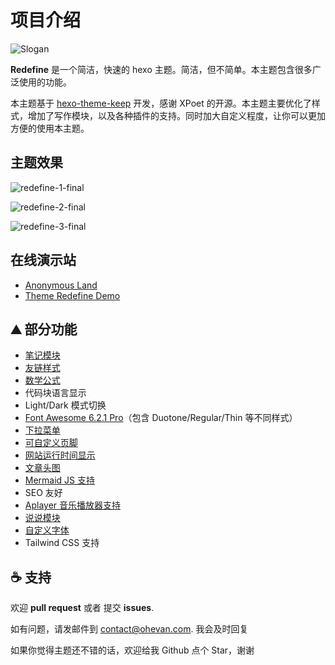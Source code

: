 # 项目介绍



![Slogan](https://evan.beee.top/img/2023/03/18/610599507c8078e7279966455688c66c.webp)

**Redefine** 是一个简洁，快速的 hexo 主题。简洁，但不简单。本主题包含很多广泛使用的功能。

本主题基于 [hexo-theme-keep](https://github.com/XPoet/hexo-theme-keep) 开发，感谢 XPoet 的开源。本主题主要优化了样式，增加了写作模块，以及各种插件的支持。同时加大自定义程度，让你可以更加方便的使用本主题。


## 主题效果

![redefine-1-final](https://evan.beee.top/img/2023/07/13/9c86a5b52ca6745a8823caf5272e7b71.png)

![redefine-2-final](https://evan.beee.top/img/2023/05/27/4436bfd2e1ec42e22484724b79f3e52d.png)

![redefine-3-final](https://evan.beee.top/img/2023/05/27/8c72b631d419cf0bd1fd7ecd24eb5515.png)






## 在线演示站

- [Anonymous Land](https://ohevan.com/)
- [Theme Redefine Demo](https://redefine.evanluo.top/)

## ⛰ 部分功能

- [笔记模块](https://redefine-docs.ohevan.com/modules/notes)
- [友链样式](https://redefine-docs.ohevan.com/page_templates/friends)
- [数学公式](https://redefine-docs.ohevan.com/plugins/mathjax)
- 代码块语言显示
- Light/Dark 模式切换
- [Font Awesome 6.2.1 Pro](https://redefine-docs.ohevan.com/basic/fontawesome)（包含 Duotone/Regular/Thin 等不同样式）
- [下拉菜单](https://redefine-docs.ohevan.com/home/navbar#%E9%93%BE%E6%8E%A5%E5%88%97%E8%A1%A8)
- [可自定义页脚](https://redefine-docs.ohevan.com/footer)
- [网站运行时间显示](https://redefine-docs.ohevan.com/footer#%E8%BF%90%E8%A1%8C%E6%97%B6%E9%97%B4)
- [文章头图](https://redefine-docs.ohevan.com/article_customize/banner)
- [Mermaid JS 支持](https://redefine-docs.ohevan.com/plugins/mermaid)
- SEO 友好
- [Aplayer 音乐播放器支持](https://redefine-docs.ohevan.com/plugins/aplayer)
- [说说模块](https://redefine-docs.ohevan.com/shuoshuo)
- [自定义字体](https://redefine-docs.ohevan.com/basic/global#%E8%87%AA%E5%AE%9A%E4%B9%89%E5%AD%97%E4%BD%93)
- Tailwind CSS 支持

## ☕ 支持

欢迎 **pull request** 或者 提交 **issues**.

如有问题，请发邮件到 [contact@ohevan.com](mailto:contact@ohevan.com). 我会及时回复

如果你觉得主题还不错的话，欢迎给我 Github 点个 Star，谢谢